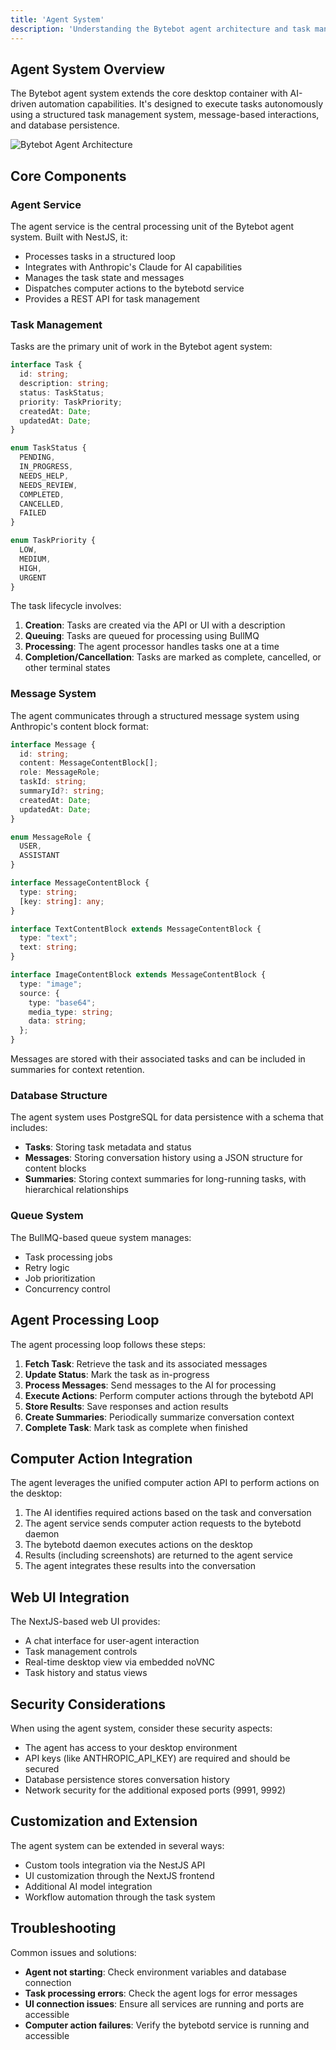 ```yaml
---
title: 'Agent System'
description: 'Understanding the Bytebot agent architecture and task management system'
---
```


## Agent System Overview

The Bytebot agent system extends the core desktop container with AI-driven automation capabilities. It's designed to execute tasks autonomously using a structured task management system, message-based interactions, and database persistence.

<img src="/static/agent-architecture.png" alt="Bytebot Agent Architecture" className="w-full max-w-4xl" />

## Core Components

### Agent Service

The agent service is the central processing unit of the Bytebot agent system. Built with NestJS, it:

- Processes tasks in a structured loop
- Integrates with Anthropic's Claude for AI capabilities
- Manages the task state and messages
- Dispatches computer actions to the bytebotd service
- Provides a REST API for task management

### Task Management

Tasks are the primary unit of work in the Bytebot agent system:

```typescript
interface Task {
  id: string;
  description: string;
  status: TaskStatus;
  priority: TaskPriority;
  createdAt: Date;
  updatedAt: Date;
}

enum TaskStatus {
  PENDING,
  IN_PROGRESS,
  NEEDS_HELP,
  NEEDS_REVIEW,
  COMPLETED,
  CANCELLED,
  FAILED
}

enum TaskPriority {
  LOW,
  MEDIUM,
  HIGH,
  URGENT
}
```

The task lifecycle involves:

1. **Creation**: Tasks are created via the API or UI with a description
2. **Queuing**: Tasks are queued for processing using BullMQ
3. **Processing**: The agent processor handles tasks one at a time
4. **Completion/Cancellation**: Tasks are marked as complete, cancelled, or other terminal states

### Message System

The agent communicates through a structured message system using Anthropic's content block format:

```typescript
interface Message {
  id: string;
  content: MessageContentBlock[];
  role: MessageRole;
  taskId: string;
  summaryId?: string;
  createdAt: Date;
  updatedAt: Date;
}

enum MessageRole {
  USER,
  ASSISTANT
}

interface MessageContentBlock {
  type: string;
  [key: string]: any;
}

interface TextContentBlock extends MessageContentBlock {
  type: "text";
  text: string;
}

interface ImageContentBlock extends MessageContentBlock {
  type: "image";
  source: {
    type: "base64";
    media_type: string;
    data: string;
  };
}
```

Messages are stored with their associated tasks and can be included in summaries for context retention.

### Database Structure

The agent system uses PostgreSQL for data persistence with a schema that includes:

- **Tasks**: Storing task metadata and status
- **Messages**: Storing conversation history using a JSON structure for content blocks
- **Summaries**: Storing context summaries for long-running tasks, with hierarchical relationships

### Queue System

The BullMQ-based queue system manages:

- Task processing jobs
- Retry logic
- Job prioritization
- Concurrency control

## Agent Processing Loop

The agent processing loop follows these steps:

1. **Fetch Task**: Retrieve the task and its associated messages
2. **Update Status**: Mark the task as in-progress
3. **Process Messages**: Send messages to the AI for processing
4. **Execute Actions**: Perform computer actions through the bytebotd API
5. **Store Results**: Save responses and action results
6. **Create Summaries**: Periodically summarize conversation context
7. **Complete Task**: Mark task as complete when finished

## Computer Action Integration

The agent leverages the unified computer action API to perform actions on the desktop:

1. The AI identifies required actions based on the task and conversation
2. The agent service sends computer action requests to the bytebotd daemon
3. The bytebotd daemon executes actions on the desktop
4. Results (including screenshots) are returned to the agent service
5. The agent integrates these results into the conversation

## Web UI Integration

The NextJS-based web UI provides:

- A chat interface for user-agent interaction
- Task management controls
- Real-time desktop view via embedded noVNC
- Task history and status views

## Security Considerations

When using the agent system, consider these security aspects:

- The agent has access to your desktop environment
- API keys (like ANTHROPIC_API_KEY) are required and should be secured
- Database persistence stores conversation history
- Network security for the additional exposed ports (9991, 9992)

## Customization and Extension

The agent system can be extended in several ways:

- Custom tools integration via the NestJS API
- UI customization through the NextJS frontend
- Additional AI model integration
- Workflow automation through the task system

## Troubleshooting

Common issues and solutions:

- **Agent not starting**: Check environment variables and database connection
- **Task processing errors**: Check the agent logs for error messages
- **UI connection issues**: Ensure all services are running and ports are accessible
- **Computer action failures**: Verify the bytebotd service is running and accessible
